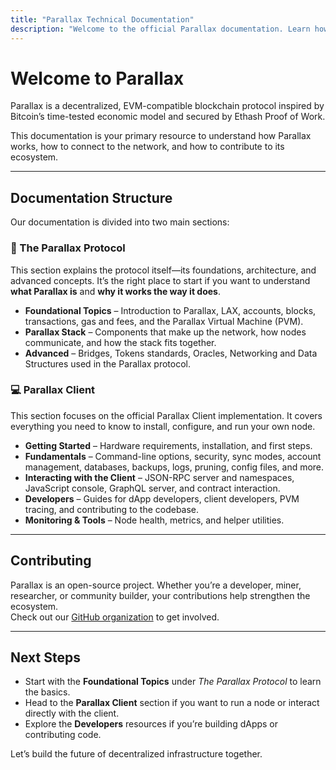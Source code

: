 ```yaml
---
title: "Parallax Technical Documentation"
description: "Welcome to the official Parallax documentation. Learn how Parallax works, how to participate in the network, and how to build on top of it."
---
```


# Welcome to Parallax

Parallax is a decentralized, EVM-compatible blockchain protocol inspired by Bitcoin’s time-tested economic model and secured by Ethash Proof of Work.  

This documentation is your primary resource to understand how Parallax works, how to connect to the network, and how to contribute to its ecosystem.

---

## Documentation Structure

Our documentation is divided into two main sections:

### 📖 The Parallax Protocol

This section explains the protocol itself—its foundations, architecture, and advanced concepts. It’s the right place to start if you want to understand **what Parallax is** and **why it works the way it does**.

- **Foundational Topics** – Introduction to Parallax, LAX, accounts, blocks, transactions, gas and fees, and the Parallax Virtual Machine (PVM).  
- **Parallax Stack** – Components that make up the network, how nodes communicate, and how the stack fits together.  
- **Advanced** – Bridges, Tokens standards, Oracles, Networking and Data Structures used in the Parallax protocol.

### 💻 Parallax Client

This section focuses on the official Parallax Client implementation. It covers everything you need to know to install, configure, and run your own node.

- **Getting Started** – Hardware requirements, installation, and first steps.  
- **Fundamentals** – Command-line options, security, sync modes, account management, databases, backups, logs, pruning, config files, and more.  
- **Interacting with the Client** – JSON-RPC server and namespaces, JavaScript console, GraphQL server, and contract interaction.  
- **Developers** – Guides for dApp developers, client developers, PVM tracing, and contributing to the codebase.  
- **Monitoring & Tools** – Node health, metrics, and helper utilities.  

---

## Contributing

Parallax is an open-source project. Whether you’re a developer, miner, researcher, or community builder, your contributions help strengthen the ecosystem.  
Check out our [GitHub organization](https://github.com/microstack-tech) to get involved.

---

## Next Steps

- Start with the **Foundational Topics** under *The Parallax Protocol* to learn the basics.  
- Head to the **Parallax Client** section if you want to run a node or interact directly with the client.  
- Explore the **Developers** resources if you’re building dApps or contributing code.  

Let’s build the future of decentralized infrastructure together.
